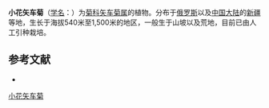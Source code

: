 {{Speciesbox
| name = 小花矢车菊
| status = 
| status_system = 
| image =
| genus = Centaurea
| species = squarosa
| authority = Willd.
}}

'''小花矢车菊'''（[[学名|学名]]：{{lang|la|''Centaurea squarosa''}}）为[[菊科|菊科]][[矢车菊属|矢车菊属]]的植物。分布于[[俄罗斯|俄罗斯]]以及[[中国大陆|中国大陆]]的[[新疆|新疆]]等地，生长于海拔540米至1,500米的地区，一般生于山坡以及荒地，目前已由人工引种栽培。

== 参考文献 ==
<div class="references-small">
* {{cite web| url =http://www.bioinfo.cn/db05/KmzwSpecies.php?action=view&id=4215| title =小花矢车菊| work =《中国高等植物数据库全库》| publisher =中国科学院微生物研究所| author =昆明植物研究所| accessdate =2009-02-24| deadurl =yes| archiveurl =https://web.archive.org/web/20160305011055/http://www.bioinfo.cn/db05/KmzwSpecies.php?action=view&id=4215| archivedate =2016-03-05}}
</div>

[[Category:矢车菊属|小花矢车菊]]


{{植物小作品}}